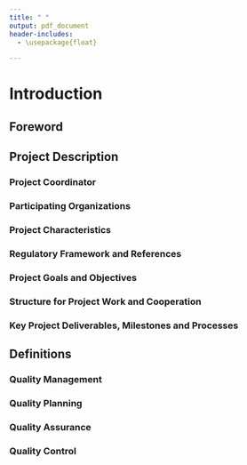 ```yaml
---
title: " "
output: pdf_document
header-includes:
  - \usepackage{float}

---
```


# Introduction

## Foreword

## Project Description

### Project Coordinator

### Participating Organizations

### Project Characteristics

### Regulatory Framework and References

### Project Goals and Objectives

### Structure for Project Work and Cooperation

### Key Project Deliverables, Milestones and Processes

## Definitions

### Quality Management

### Quality Planning

### Quality Assurance

### Quality Control
